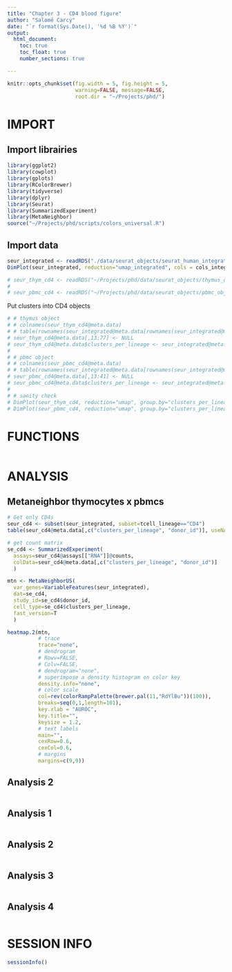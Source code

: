 ```yaml
---
title: "Chapter 3 - CD4 blood figure"
author: "Salomé Carcy"
date: "`r format(Sys.Date(), '%d %B %Y')`"
output:
  html_document:
    toc: true
    toc_float: true
    number_sections: true

---
```


```r
knitr::opts_chunk$set(fig.width = 5, fig.height = 5,
                      warning=FALSE, message=FALSE,
                      root.dir = "~/Projects/phd/")
```


# IMPORT

## Import librairies
```r
library(ggplot2)
library(cowplot)
library(gplots)
library(RColorBrewer)
library(tidyverse)
library(dplyr)
library(Seurat)
library(SummarizedExperiment)
library(MetaNeighbor)
source("~/Projects/phd/scripts/colors_universal.R")
```

## Import data
```r
seur_integrated <- readRDS("./data/seurat_objects/seurat_human_integrated_object_23_12_01.rds")
DimPlot(seur_integrated, reduction="umap_integrated", cols = cols_integrated)

# seur_thym_cd4 <- readRDS("~/Projects/phd/data/seurat_objects/thymus_objects/seurat_filtered_harmony_02_15_23_thymus.cd4.RDS")
# 
# seur_pbmc_cd4 <- readRDS("~/Projects/phd/data/seurat_objects/pbmc_objects/blood.CD4_03_16_23.RDS")
```

Put clusters into CD4 objects
```r
# # thymus object
# # colnames(seur_thym_cd4@meta.data)
# # table(rownames(seur_integrated@meta.data[rownames(seur_integrated@meta.data)%in%rownames(seur_thym_cd4@meta.data),])==rownames(seur_thym_cd4@meta.data), useNA="ifany")
# seur_thym_cd4@meta.data[,13:77] <- NULL
# seur_thym_cd4@meta.data$clusters_per_lineage <- seur_integrated@meta.data[rownames(seur_integrated@meta.data)%in%rownames(seur_thym_cd4@meta.data), "clusters_per_lineage"]
# 
# # pbmc object
# # colnames(seur_pbmc_cd4@meta.data)
# # table(rownames(seur_integrated@meta.data[rownames(seur_integrated@meta.data)%in%rownames(seur_pbmc_cd4@meta.data),])==rownames(seur_pbmc_cd4@meta.data), useNA="ifany")
# seur_pbmc_cd4@meta.data[,13:41] <- NULL
# seur_pbmc_cd4@meta.data$clusters_per_lineage <- seur_integrated@meta.data[rownames(seur_integrated@meta.data)%in%rownames(seur_pbmc_cd4@meta.data), "clusters_per_lineage"]
# 
# # sanity check
# DimPlot(seur_thym_cd4, reduction="umap", group.by="clusters_per_lineage", cols=cols_thym_cd4)
# DimPlot(seur_pbmc_cd4, reduction="umap", group.by="clusters_per_lineage")
```




# FUNCTIONS
```r

```




# ANALYSIS

## Metaneighbor thymocytes x pbmcs
```r
# Get only CD4s
seur_cd4 <- subset(seur_integrated, subset=tcell_lineage=="CD4")
table(seur_cd4@meta.data[,c("clusters_per_lineage", "donor_id")], useNA="ifany") # sanity check

# get count matrix
se_cd4 <- SummarizedExperiment(
  assays=seur_cd4@assays[["RNA"]]@counts,
  colData=seur_cd4@meta.data[,c("clusters_per_lineage", "donor_id")]
  )
```

```r
mtn <- MetaNeighborUS(
  var_genes=VariableFeatures(seur_integrated),
  dat=se_cd4,
  study_id=se_cd4$donor_id,
  cell_type=se_cd4$clusters_per_lineage,
  fast_version=T
  )
```

```r
heatmap.2(mtn,
          # trace
          trace="none",
          # dendrogram
          # Rowv=FALSE,
          # Colv=FALSE,
          # dendrogram="none",
          # superimpose a density histogram on color key
          density.info="none",
          # color scale
          col=rev(colorRampPalette(brewer.pal(11,"RdYlBu"))(100)),
          breaks=seq(0,1,length=101),
          key.xlab = "AUROC",
          key.title="",
          keysize = 1.2,
          # text labels
          main="",
          cexRow=0.6,
          cexCol=0.6,
          # margins
          margins=c(9,9))
```


## Analysis 2
```r

```

## Analysis 1
```r

```


## Analysis 2
```r

```

## Analysis 3
```r

```


## Analysis 4
```r

```




# SESSION INFO
```r
sessionInfo()
```


